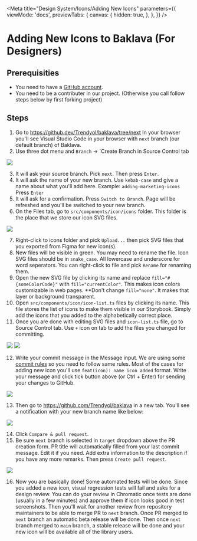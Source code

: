 
<Meta
  title="Design System/Icons/Adding New Icons"
  parameters={{
    viewMode: 'docs',
    previewTabs: {
      canvas: {
        hidden: true,
      },
    },
  }}
/>

# Adding New Icons to Baklava (For Designers)

## Prerequisities

* You need to have a [GitHub account](https://github.com/signup).
* You need to be a contributer in our project. (Otherwise you call follow steps below by first forking project)

## Steps

1. Go to https://github.dev/Trendyol/baklava/tree/next In your browser you'll see Visual Studio Code in your browser with `next` branch (our default branch) of Baklava.
1. Use three dot menu and `Branch` -> `Create Branch  in Source Control tab

<img src={createBranchImage} />

3. It will ask your source branch. Pick `next`. Then press `Enter`.
1. It will ask the name of your new branch. Use `kebab-case` and give a name about what you'll add here. Example: `adding-marketing-icons` Press `Enter`
1. It will ask for a confirmation. Press `Switch to Branch`. Page will be refreshed and you'll be switched to your new branch.
1. On the Files tab, go to `src/components/icon/icons` folder. This folder is the place that we store our icon SVG files.

<img src={iconsFolderImage} />

7. Right-click to icons folder and pick `Upload...` then pick SVG files that you exported from Figma for new icon(s).
1. New files will be visible in green. You may need to rename the file. Icon SVG files should be in `snake_case`. All lowercase and underscore for word seperators. You can right-click to file and pick `Rename` for renaming them.
1. Open the new SVG file by clicking its name and replace `fill="#{someColorCode}"` with `fill="currentColor"`. This makes icon colors customizable in web pages. **Don't change `fill="none"`. It makes that layer or background transparent.
1. Open `src/components/icon/icon-list.ts` files by clicking its name. This file stores the list of icons to make them visible in our Storybook. Simply add the icons that you added to the alphabetically correct place.
1. Once you are done with editing SVG files and `icon-list.ts` file, go to Source Control tab. Use `+` icon on tab to add the files you changed for committing.

<img src={stageFilesImage} />

<img src={filesStagedImage} />

12. Write your commit message in the Message input. We are using some [commit rules](/docs/documentation-commit-rules--page) so you need to follow same rules. Most of the cases for adding new icon you'll use `feat(icon): name icon added` format. Write your message and click tick button above (or Ctrl + Enter) for sending your changes to GitHub.

<img src={commitPushImage} />

13. Then go to https://github.com/Trendyol/baklava in a new tab. You'll see a notification with your new branch name like below:

<img src={openPrImage} />

14. Click `Compare & pull request`.
1. Be sure `next` branch is selected in `target` dropdown above the PR creation form. PR title will automatically filled from your last commit message. Edit it if you need. Add extra information to the description if you have any more remarks. Then press `Create pull request`.

<img src={prFormImage} />

16. Now you are basically done! Some automated tests will be done. Since you added a new icon, visual regression tests will fail and asks for a design review. You can do your review in Chromatic once tests are done (usually in a few minutes) and approve them if icon looks good in test screenshots. Then you'll wait for another review from repository maintainers to be able to merge PR to `next` branch. Once PR merged to `next` branch an automatic beta release will be done. Then once `next` branch merged to `main` branch, a stable release will be done and your new icon will be available all of the library users.
